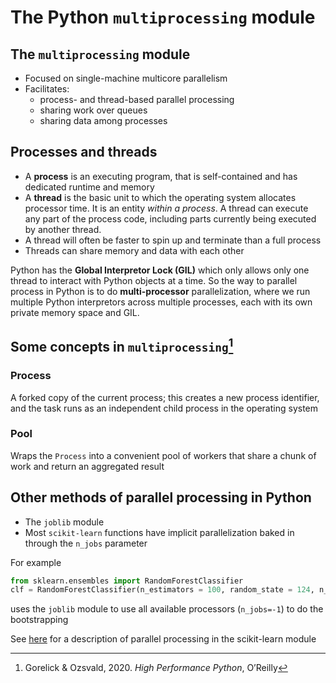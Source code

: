 
# The Python `multiprocessing` module {.section}

## The `multiprocessing` module

- Focused on single-machine multicore parallelism
- Facilitates:
  - process- and thread-based parallel processing
  - sharing work over queues
  - sharing data among processes
  
## Processes and threads

::: {.incremental}
- A **process** is an executing program, that is self-contained and has dedicated runtime and memory
- A **thread** is the basic unit to which the operating system allocates processor time. It is an entity *within a process*.  A thread can execute any part of the process code, including parts currently being executed by another thread. 
- A thread will often be faster to spin up and terminate than a full process
- Threads can share memory and data with each other
:::

::: {.fragment}
::: {.callout-note appearance="simple"}
Python has the **Global Interpretor Lock (GIL)** which only allows only one thread to interact with Python objects at a time. So the 
way to parallel process in Python is to do **multi-processor** parallelization, where we run multiple Python interpretors across multiple processes, each with its own private memory space and GIL.
:::
:::

## Some concepts in `multiprocessing`^[Gorelick & Ozsvald, 2020. *High Performance Python*, O'Reilly]

### Process

A forked copy of the current process; this creates a new process identifier, and the task runs as an independent child process in the operating system

### Pool

Wraps the `Process` into a convenient pool of workers that share a chunk of work and return an aggregated result

## Other methods of parallel processing in Python

- The `joblib` module
- Most `scikit-learn` functions have implicit parallelization baked in through the `n_jobs` parameter

For example

```python
from sklearn.ensembles import RandomForestClassifier
clf = RandomForestClassifier(n_estimators = 100, random_state = 124, n_jobs=-1)
```
uses the `joblib` module to use all available processors (`n_jobs=-1`) to do the bootstrapping

::: {.aside}
:::{.callout-note appearance="minimal"}
See [here](https://scikit-learn.org/stable/computing/parallelism.html) for a description of parallel processing in the scikit-learn module
:::
:::
